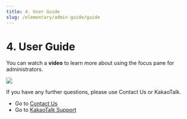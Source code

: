 ```yaml
---
title: 4. User Guide
slug: /elementary/admin-guide/guide
---
```



# 4. User Guide

You can watch a **video** to learn more about using the focus pane for administrators.

<Image src="/img/en/elementary/admin/04-01.jpg" size="lg" />

If you have any further questions, please use Contact Us or KakaoTalk.

- Go to [Contact Us](https://focuspang.com/ask.html)
- Go to [KakaoTalk Support](https://pf.kakao.com/_xjxgGDxj)
